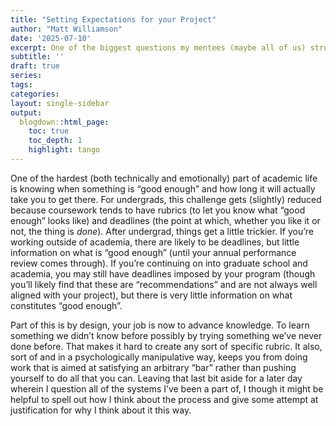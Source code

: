 ```yaml
---
title: "Setting Expectations for your Project"
author: "Matt Williamson"
date: '2025-07-10'
excerpt: One of the biggest questions my mentees (maybe all of us) struggle with is knowing what "done" looks like and setting expectations for progress that line up with that vision of done
subtitle: ''
draft: true
series: 
tags: 
categories: 
layout: single-sidebar
output:
  blogdown::html_page:
    toc: true
    toc_depth: 1
    highlight: tango
---
```


One of the hardest (both technically and emotionally) part of academic life is knowing when something is "good enough" and how long it will actually take you to get there. For undergrads, this challenge gets (slightly) reduced because coursework tends to have rubrics (to let you know what "good enough" looks like) and deadlines (the point at which, whether you like it or not, the thing is *done*). After undergrad, things get a little trickier. If you're working outside of academia, there are likely to be deadlines, but little information on what is "good enough" (until your annual performance review comes through). If you're continuing on into graduate school and academia, you may still have deadlines imposed by your program (though you'll likely find that these are "recommendations" and are not always well aligned with your project), but there is very little information on what constitutes "good enough". 

Part of this is by design, your job is now to advance knowledge. To learn something we didn't know before possibly by trying something we've never done before. That makes it hard to create any sort of specific rubric. It also, sort of and in a psychologically manipulative way, keeps you from doing work that is aimed at satisfying an arbitrary "bar" rather than pushing yourself to do all that you can. Leaving that last bit aside for a later day wherein I question all of the systems I've been a part of, I though it might be helpful to spell out how I think about the process and give some attempt at justification for why I think about it this way. 
